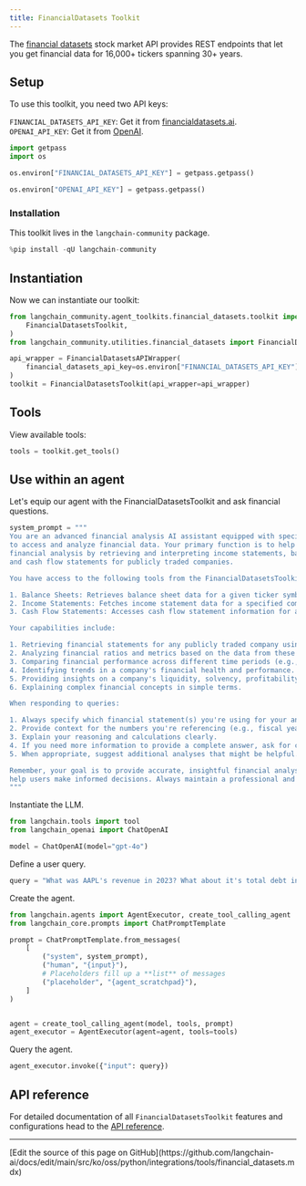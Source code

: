 ```yaml
---
title: FinancialDatasets Toolkit
---
```


The [financial datasets](https://financialdatasets.ai/) stock market API provides REST endpoints that let you get financial data for 16,000+ tickers spanning 30+ years.

## Setup

To use this toolkit, you need two API keys:

`FINANCIAL_DATASETS_API_KEY`: Get it from [financialdatasets.ai](https://financialdatasets.ai/).
`OPENAI_API_KEY`: Get it from [OpenAI](https://platform.openai.com/).

```python
import getpass
import os

os.environ["FINANCIAL_DATASETS_API_KEY"] = getpass.getpass()
```

```python
os.environ["OPENAI_API_KEY"] = getpass.getpass()
```

### Installation

This toolkit lives in the `langchain-community` package.

```python
%pip install -qU langchain-community
```

## Instantiation

Now we can instantiate our toolkit:

```python
from langchain_community.agent_toolkits.financial_datasets.toolkit import (
    FinancialDatasetsToolkit,
)
from langchain_community.utilities.financial_datasets import FinancialDatasetsAPIWrapper

api_wrapper = FinancialDatasetsAPIWrapper(
    financial_datasets_api_key=os.environ["FINANCIAL_DATASETS_API_KEY"]
)
toolkit = FinancialDatasetsToolkit(api_wrapper=api_wrapper)
```

## Tools

View available tools:

```python
tools = toolkit.get_tools()
```

## Use within an agent

Let's equip our agent with the FinancialDatasetsToolkit and ask financial questions.

```python
system_prompt = """
You are an advanced financial analysis AI assistant equipped with specialized tools
to access and analyze financial data. Your primary function is to help users with
financial analysis by retrieving and interpreting income statements, balance sheets,
and cash flow statements for publicly traded companies.

You have access to the following tools from the FinancialDatasetsToolkit:

1. Balance Sheets: Retrieves balance sheet data for a given ticker symbol.
2. Income Statements: Fetches income statement data for a specified company.
3. Cash Flow Statements: Accesses cash flow statement information for a particular ticker.

Your capabilities include:

1. Retrieving financial statements for any publicly traded company using its ticker symbol.
2. Analyzing financial ratios and metrics based on the data from these statements.
3. Comparing financial performance across different time periods (e.g., year-over-year or quarter-over-quarter).
4. Identifying trends in a company's financial health and performance.
5. Providing insights on a company's liquidity, solvency, profitability, and efficiency.
6. Explaining complex financial concepts in simple terms.

When responding to queries:

1. Always specify which financial statement(s) you're using for your analysis.
2. Provide context for the numbers you're referencing (e.g., fiscal year, quarter).
3. Explain your reasoning and calculations clearly.
4. If you need more information to provide a complete answer, ask for clarification.
5. When appropriate, suggest additional analyses that might be helpful.

Remember, your goal is to provide accurate, insightful financial analysis to
help users make informed decisions. Always maintain a professional and objective tone in your responses.
"""
```

Instantiate the LLM.

```python
from langchain.tools import tool
from langchain_openai import ChatOpenAI

model = ChatOpenAI(model="gpt-4o")
```

Define a user query.

```python
query = "What was AAPL's revenue in 2023? What about it's total debt in Q1 2024?"
```

Create the agent.

```python
from langchain.agents import AgentExecutor, create_tool_calling_agent
from langchain_core.prompts import ChatPromptTemplate

prompt = ChatPromptTemplate.from_messages(
    [
        ("system", system_prompt),
        ("human", "{input}"),
        # Placeholders fill up a **list** of messages
        ("placeholder", "{agent_scratchpad}"),
    ]
)


agent = create_tool_calling_agent(model, tools, prompt)
agent_executor = AgentExecutor(agent=agent, tools=tools)
```

Query the agent.

```python
agent_executor.invoke({"input": query})
```

## API reference

For detailed documentation of all `FinancialDatasetsToolkit` features and configurations head to the [API reference](https://python.langchain.com/api_reference/community/agent_toolkits/langchain_community.agent_toolkits.financial_datasets.toolkit.FinancialDatasetsToolkit.html).

---

<Callout icon="pen-to-square" iconType="regular">
  [Edit the source of this page on GitHub](https://github.com/langchain-ai/docs/edit/main/src/ko/oss/python/integrations/tools/financial_datasets.mdx)
</Callout>
